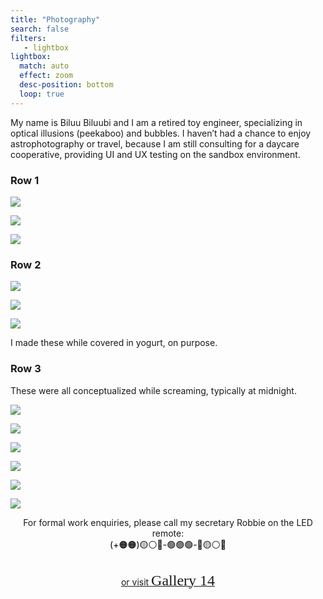 ```yaml
---
title: "Photography"
search: false
filters:
   - lightbox
lightbox:
  match: auto
  effect: zoom
  desc-position: bottom
  loop: true
---
```


My name is Biluu Biluubi and I am a retired toy engineer, specializing in optical illusions (peekaboo) and bubbles. I haven't had a chance to enjoy astrophotography or travel, because I am still consulting for a daycare cooperative, providing UI and UX testing on the sandbox environment.

::::: {layout-ncol=2}

### Row 1

:::: {layout-ncol=3}

::: {layout-ncol=1}

![](photos/random1.png){group="a" fig-alt="Neons (2023)"}
:::

::: {layout-ncol=1}

![](photos/random2.png){group="a" fig-alt="Mermaid (2023)"}
:::

::: {layout-ncol=1}

![](photos/random3.png){group="a" fig-alt="Alpine (2023)"}
:::

::::


### Row 2

:::: {layout-ncol=3}

::: {layout-ncol=1}

![](photos/random4.png){group="a" fig-alt="Galactic (2023)"} 
:::

::: {layout-ncol=1}

![](photos/random5.png){group="a" fig-alt="Cool (2023)"} 
:::

::: {layout-ncol=1}

![](photos/random6.png){group="a" fig-alt="Saharan Night (2023)"} 
:::

::::

:::::

I made these while covered in yogurt, on purpose.

### Row 3

These were all conceptualized while screaming, typically at midnight.

:::: {layout-ncol=3}

![](photos/random7.png){group="c" fig-alt="A little closer (2023)"} 

![](photos/random8.png){group="c" fig-alt="Plastic (2023)"} 

![](photos/random9.png){group="c" fig-alt="My Neighbor's Roses (2023)"} 

![](photos/random10.png){group="c" fig-alt="Peekaboo (2023)"} 

![](photos/random11.png){group="c" fig-alt="Aurora (2023)"} 

![](photos/random12.png){group="c" fig-alt="Culinary (2023)"} 

:::::




```{=html}
<div style="text-align: center;">
For formal work enquiries, please call my secretary Robbie on the LED remote: <br/>
<span style="color:#000000;">(+🟠🟠)🟡⚪🔵-🟢🟣🟢-🔴🟡⚪🔵</span><br/>
</div>

<div  style="margin: 30px; text-align: center;">
<a class="btn btn-primary" href="https://www.gallery14.org/" role="button" target="_blank" style="padding: 15px 30px;">or visit <span style="font-family:'Brush Script MT'; font-size:18pt">Gallery 14</span></a>
</div>
```